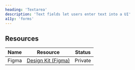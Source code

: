```yaml
---
heading: 'Textarea'
description: 'Text fields let users enter text into a UI'
a11y: 'forms'
---
```



<DeprecationAdmonition description="Field" />

## Resources

| Name     | Resource | Status                                               |
| -------- | -------- | ---------------------------------------------------- |
| Figma    | [Design Kit (Figma)](https://www.figma.com/design/ducwqOCxoxcWc3ReV3FYd8/Digital-University-Component-Library?m=auto&node-id=0-1)      |                         Private                      |